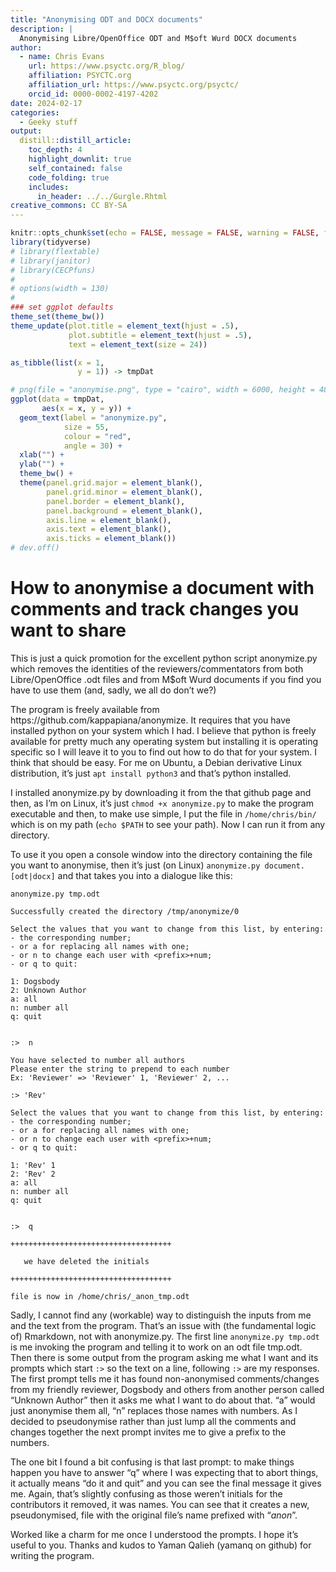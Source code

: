```yaml
---
title: "Anonymising ODT and DOCX documents"
description: |
  Anonymising Libre/OpenOffice ODT and M$oft Wurd DOCX documents
author:
  - name: Chris Evans
    url: https://www.psyctc.org/R_blog/
    affiliation: PSYCTC.org
    affiliation_url: https://www.psyctc.org/psyctc/
    orcid_id: 0000-0002-4197-4202
date: 2024-02-17
categories:
  - Geeky stuff
output:
  distill::distill_article:
    toc_depth: 4
    highlight_downlit: true
    self_contained: false
    code_folding: true
    includes: 
      in_header: ../../Gurgle.Rhtml
creative_commons: CC BY-SA
---
```

```r
knitr::opts_chunk$set(echo = FALSE, message = FALSE, warning = FALSE, fig.width = 16, fig.height = 12, cache = TRUE)
library(tidyverse)
# library(flextable)
# library(janitor)
# library(CECPfuns)
# 
# options(width = 130)
# 
### set ggplot defaults
theme_set(theme_bw())
theme_update(plot.title = element_text(hjust = .5),
             plot.subtitle = element_text(hjust = .5),
             text = element_text(size = 24))
```
```r
as_tibble(list(x = 1,
               y = 1)) -> tmpDat

# png(file = "anonymise.png", type = "cairo", width = 6000, height = 4800, res = 300)
ggplot(data = tmpDat,
       aes(x = x, y = y)) +
  geom_text(label = "anonymize.py",
            size = 55,
            colour = "red",
            angle = 30) +
  xlab("") +
  ylab("") +
  theme_bw() +
  theme(panel.grid.major = element_blank(),
        panel.grid.minor = element_blank(),
        panel.border = element_blank(),
        panel.background = element_blank(),
        axis.line = element_blank(),
        axis.text = element_blank(),
        axis.ticks = element_blank()) 
# dev.off()
```

# How to anonymise a document with comments and track changes you want to share

This is just a quick promotion for the excellent python script anonymize.py which removes the identities of the reviewers/commentators from both Libre/OpenOffice .odt files and from M$oft Wurd documents if you find you have to use them (and, sadly, we all do don't we?)

The program is freely available from https://github.com/kappapiana/anonymize.  It requires that you have installed python on your system which I had.  I believe that python is freely available for pretty much any operating system but installing it is operating specific so I will leave it to you to find out how to do that for your system.  I think that should be easy.  For me on Ubuntu, a Debian derivative Linux distribution, it's just `apt install python3` and that's python installed.

I installed anonymize.py by downloading it from the that github page and then, as I'm on Linux, it's just `chmod +x anonymize.py` to make the program executable and then, to make use simple, I put the file in `/home/chris/bin/` which is on my path (`echo $PATH` to see your path).  Now I can run it from any directory.

To use it you open a console window into the directory containing the file you want to anonymise, then it's just (on Linux) `anonymize.py document.[odt|docx]` and that takes you into a dialogue like this:

```
anonymize.py tmp.odt

Successfully created the directory /tmp/anonymize/0 

Select the values that you want to change from this list, by entering:
- the corresponding number;
- or a for replacing all names with one;
- or n to change each user with <prefix>+num; 
- or q to quit:

1: Dogsbody
2: Unknown Author
a: all
n: number all
q: quit


:>  n

You have selected to number all authors
Please enter the string to prepend to each number
Ex: 'Reviewer' => 'Reviewer' 1, 'Reviewer' 2, ... 

:> 'Rev'

Select the values that you want to change from this list, by entering:
- the corresponding number;
- or a for replacing all names with one;
- or n to change each user with <prefix>+num; 
- or q to quit:

1: 'Rev' 1
2: 'Rev' 2
a: all
n: number all
q: quit


:>  q

++++++++++++++++++++++++++++++++++++

   we have deleted the initials

++++++++++++++++++++++++++++++++++++

file is now in /home/chris/_anon_tmp.odt
```

Sadly, I cannot find any (workable) way to distinguish the inputs from me and the text from the program.  That's an issue with (the fundamental logic of) Rmarkdown, not with anonymize.py.  The first line `anonymize.py tmp.odt` is me invoking the program and telling it to work on an odt file tmp.odt.  Then there is some output from the program asking me what I want and its prompts which start `:> ` so the text on a line, following `:> ` are my responses.  The first prompt tells me it has found non-anonymised comments/changes from my friendly reviewer, Dogsbody and others from another person called "Unknown Author" then it asks me what I want to do about that.  "a" would just anonymise them all, "n" replaces those names with numbers.  As I decided to pseudonymise rather than just lump all the comments and changes together the next prompt invites me to give a prefix to the numbers.

The one bit I found a bit confusing is that last prompt: to make things happen you have to answer "q" where I was expecting that to abort things, it actually means "do it and quit" and you can see the final message it gives me.  Again, that's slightly confusing as those weren't initials for the contributors it removed, it was names.  You can see that it creates a new, pseudonymised, file with the original file's name prefixed with "_anon_".

Worked like a charm for me once I understood the prompts.  I hope it's useful to you.  Thanks and kudos to Yaman Qalieh (yamanq on github) for writing the program.